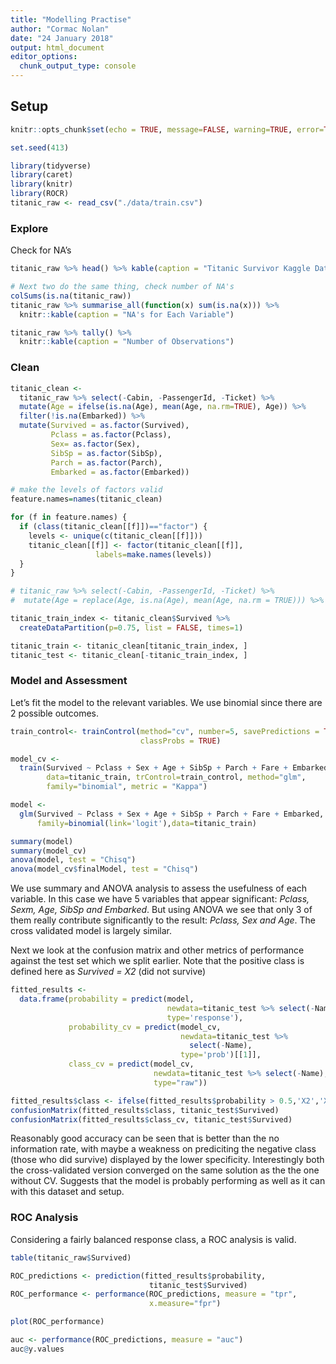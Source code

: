 ```yaml
---
title: "Modelling Practise"
author: "Cormac Nolan"
date: "24 January 2018"
output: html_document
editor_options: 
  chunk_output_type: console
---
```


## Setup {.tabset}

```r
knitr::opts_chunk$set(echo = TRUE, message=FALSE, warning=TRUE, error=TRUE)

set.seed(413)
```


```r
library(tidyverse)
library(caret)
library(knitr)
library(ROCR)
titanic_raw <- read_csv("./data/train.csv")

```

### Explore
Check for NA's
```r
titanic_raw %>% head() %>% kable(caption = "Titanic Survivor Kaggle Dataset")

# Next two do the same thing, check number of NA's
colSums(is.na(titanic_raw)) 
titanic_raw %>% summarise_all(function(x) sum(is.na(x))) %>% 
  knitr::kable(caption = "NA's for Each Variable")

titanic_raw %>% tally() %>%  
  knitr::kable(caption = "Number of Observations")
```

### Clean
```r
titanic_clean <- 
  titanic_raw %>% select(-Cabin, -PassengerId, -Ticket) %>% 
  mutate(Age = ifelse(is.na(Age), mean(Age, na.rm=TRUE), Age)) %>% 
  filter(!is.na(Embarked)) %>% 
  mutate(Survived = as.factor(Survived),
         Pclass = as.factor(Pclass),
         Sex= as.factor(Sex),
         SibSp = as.factor(SibSp),
         Parch = as.factor(Parch),
         Embarked = as.factor(Embarked))

# make the levels of factors valid
feature.names=names(titanic_clean)

for (f in feature.names) {
  if (class(titanic_clean[[f]])=="factor") {
    levels <- unique(c(titanic_clean[[f]]))
    titanic_clean[[f]] <- factor(titanic_clean[[f]],
                   labels=make.names(levels))
  }
}

# titanic_raw %>% select(-Cabin, -PassengerId, -Ticket) %>% 
#  mutate(Age = replace(Age, is.na(Age), mean(Age, na.rm = TRUE))) %>% View()

titanic_train_index <- titanic_clean$Survived %>%
  createDataPartition(p=0.75, list = FALSE, times=1)

titanic_train <- titanic_clean[titanic_train_index, ]
titanic_test <- titanic_clean[-titanic_train_index, ]
```

### Model and Assessment
Let's fit the model to the relevant variables. We use binomial since there are 2 possible outcomes.
```r
train_control<- trainControl(method="cv", number=5, savePredictions = TRUE, 
                             classProbs = TRUE)

model_cv <- 
  train(Survived ~ Pclass + Sex + Age + SibSp + Parch + Fare + Embarked,
        data=titanic_train, trControl=train_control, method="glm",
        family="binomial", metric = "Kappa")

model <- 
  glm(Survived ~ Pclass + Sex + Age + SibSp + Parch + Fare + Embarked,
      family=binomial(link='logit'),data=titanic_train)

summary(model)
summary(model_cv)
anova(model, test = "Chisq")
anova(model_cv$finalModel, test = "Chisq")

```

We use summary and ANOVA analysis to assess the usefulness of each variable. In this case we have 5 variables that appear significant: *Pclass, Sexm, Age, SibSp and Embarked*. But using ANOVA we see that only 3 of them really contribute significantly to the result: *Pclass, Sex and Age*. The cross validated model is largely similar.

Next we look at the confusion matrix and other metrics of performance against the test set which we split earlier. Note that the positive class is defined here as *Survived = X2* (did not survive)
```r
fitted_results <- 
  data.frame(probability = predict(model,
                                   newdata=titanic_test %>% select(-Name),
                                   type='response'),
             probability_cv = predict(model_cv,
                                      newdata=titanic_test %>%
                                        select(-Name),
                                      type='prob')[[1]],
             class_cv = predict(model_cv, 
                                newdata=titanic_test %>% select(-Name),
                                type="raw"))

fitted_results$class <- ifelse(fitted_results$probability > 0.5,'X2','X1')
confusionMatrix(fitted_results$class, titanic_test$Survived)
confusionMatrix(fitted_results$class_cv, titanic_test$Survived)
```


Reasonably good accuracy can be seen that is better than the no information rate, with maybe a weakness on prediciting the negative class (those who did survive) displayed by the lower specificity. Interestingly both the cross-validated version converged on the same solution as the the one without CV. Suggests that the model is probably performing as well as it can with this dataset and setup.

### ROC Analysis
Considering a fairly balanced response class, a ROC analysis is valid. 
```r
table(titanic_raw$Survived)

ROC_predictions <- prediction(fitted_results$probability,
                               titanic_test$Survived)
ROC_performance <- performance(ROC_predictions, measure = "tpr",
                               x.measure="fpr")

plot(ROC_performance)

auc <- performance(ROC_predictions, measure = "auc")
auc@y.values
```